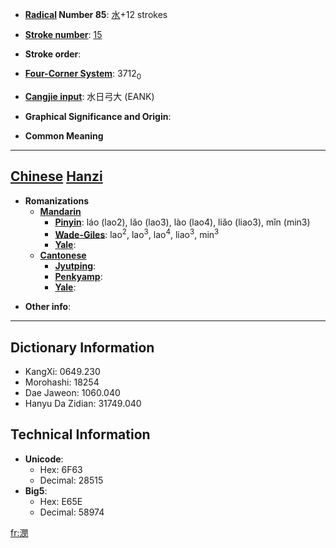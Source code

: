 * '''[[Wiktionary:Chinese radical index| Radical]] Number 85''': [[Wiktionary:Chinese radical index 水|水]]+12 strokes

* '''[[Wiktionary:Chinese total strokes index|Stroke number]]''': [[Wiktionary:Chinese total strokes index 15|15]]

* '''Stroke order''': 

* '''[[Wiktionary:Chinese four corner index|Four-Corner System]]''': 3712<sub>0</sub>

* '''[[Wiktionary:Chinese Cangjie index|Cangjie input]]''': 水日弓大 (EANK)

* '''Graphical Significance and Origin''': 

* '''Common Meaning'''

----

== [[Chinese]] [[Hanzi]] ==

* '''Romanizations'''
** '''[[Mandarin]]'''
*** '''[[Pinyin]]''': láo (lao2), lǎo (lao3), lào (lao4), liǎo (liao3), mǐn (min3)
*** '''[[Wade-Giles]]''': lao<sup>2</sup>, lao<sup>3</sup>, lao<sup>4</sup>, liao<sup>3</sup>, min<sup>3</sup>
*** '''[[Yale]]''': 
** '''[[Cantonese]]'''
*** '''[[Jyutping]]''':
*** '''[[Penkyamp]]''': 
*** '''[[Yale]]''': 

* '''Other info''': 

----

== Dictionary Information ==

* KangXi: 0649.230
* Morohashi: 18254
* Dae Jaweon: 1060.040
* Hanyu Da Zidian: 31749.040

== Technical Information ==

* '''Unicode''':
** Hex: 6F63
** Decimal: 28515
* '''Big5''':
** Hex: E65E
** Decimal: 58974

[[fr:潣]]